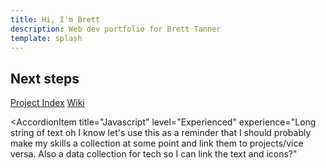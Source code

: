 ```yaml
---
title: Hi, I'm Brett
description: Web dev portfolio for Brett Tanner
template: splash
---
```



## Next steps

[Project Index](projects)
[Wiki](wiki/javascript/react)

<AccordionItem
  title="Javascript"
  level="Experienced"
  experience="Long string of text oh I know let's use this as a reminder that I should probably make my skills a collection at some point and link them to projects/vice versa. Also a data collection for tech so I can link the text and icons?"
></AccordionItem>
